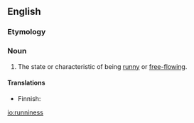 ==English==

===Etymology===
{{suffix|runny|ness|lang=en}}

===Noun===
{{en-noun|-}}

# The state or characteristic of being [[runny]] or [[free-flowing]].

====Translations====
{{trans-top|state or characteristic of being runny}}
* Finnish: {{t|fi|juoksevuus}}
{{trans-mid}}
{{trans-bottom}}

[[io:runniness]]